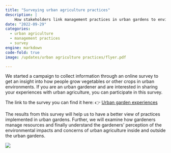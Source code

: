 ```yaml
---
title: "Surveying urban agriculture practices"
description: |
    How stakeholders link management practices in urban gardens to environmental issues. 
date: "2022-09-29"
categories:
  - urban agriculture
  - management practices
  - survey
engine: markdown
code-fold: true
image: /updates/urban agriculture practices/flyer.pdf

---
```



We started a campaign to collect information through an online survey to get an insight into how people grow vegetables or other crops in urban environments. If you are an urban gardener and are interested in sharing your experiences with urban agriculture, you can participate in this survey.

The link to the survey you can find it here:
👉 [Urban garden experiences](https://qrs.ly/71dvkgw)

The results from this survey will help us to have a better view of practices implemented in urban gardens. Further, we will examine how gardeners manage resources and finally understand the gardeners' perception of the environmental impacts and concerns of urban agriculture inside and outside the urban gardens. 

![](flyer_en.jpg){fig-alt="Urban Garden Experiences survey online."}
